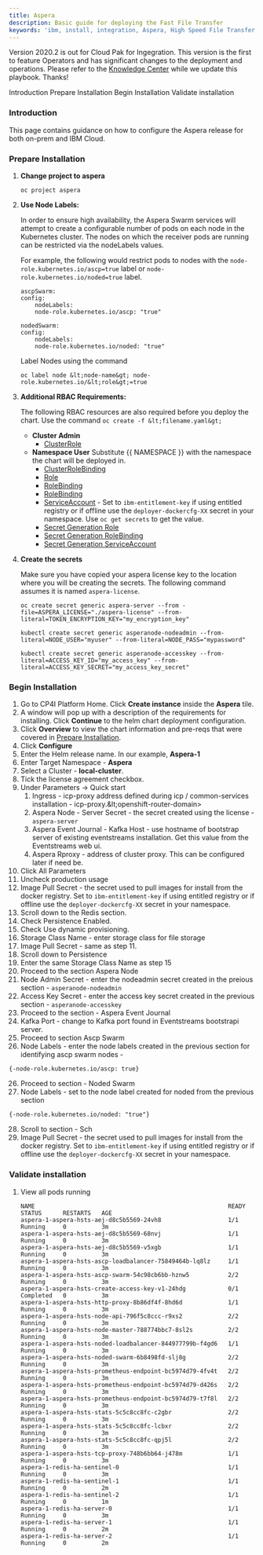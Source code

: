 ```yaml
---
title: Aspera
description: Basic guide for deploying the Fast File Transfer
keywords: 'ibm, install, integration, Aspera, High Speed File Transfer'
---
```


<InlineNotification>

Version 2020.2 is out for Cloud Pak for Ingegration.  This version is the first to feature Operators and has significant changes to the deployment and operations.  Please refer to the [Knowledge Center](https://www.ibm.com/support/knowledgecenter/en/SSGT7J_20.2/overview.html) while we update this playbook.  Thanks!

</InlineNotification>

<AnchorLinks>
  <AnchorLink>Introduction</AnchorLink>
  <AnchorLink>Prepare Installation</AnchorLink>
  <AnchorLink>Begin Installation</AnchorLink>
  <AnchorLink>Validate installation</AnchorLink>
</AnchorLinks>

### **Introduction**
This page contains guidance on how to configure the Aspera release for
both on-prem and IBM Cloud.

<ul>
</ul>

### **Prepare Installation**

1. **Change project to aspera**
   ```
   oc project aspera
   ```
2. **Use Node Labels:**

    In order to ensure high availability, the Aspera Swarm services will
    attempt to create a configurable number of pods on each node in the
    Kubernetes cluster. The nodes on which the receiver pods are running
    can be restricted via the nodeLabels values.

    For example, the following would restrict pods to nodes with
    the `node-role.kubernetes.io/ascp=true` label or
    `node-role.kubernetes.io/noded=true` label.

    ```
    ascpSwarm:
    config:
        nodeLabels:
        node-role.kubernetes.io/ascp: "true"

    nodedSwarm:
    config:
        nodeLabels:
        node-role.kubernetes.io/noded: "true"
    ```

    Label Nodes using the command

    ```
    oc label node &lt;node-name&gt; node-role.kubernetes.io/&lt;role&gt;=true
    ```

3. **Additional RBAC Requirements:**

    The following RBAC resources are also required before you deploy the
    chart. Use the command `oc create -f &lt;filename.yaml&gt;`

    - **Cluster Admin**
      - [ClusterRole](/assets/img/integration/aspera/files/cluster-admin-clusterrole.yaml)
    - **Namespace User**
      Substitute {{ NAMESPACE }} with the namespace the chart will be deployed in.
      - [ClusterRoleBinding](/assets/img/integration/aspera/files/namespace-user-clusterrole.yaml)
      - [Role](/assets/img/integration/aspera/files/namespace-user-role.yaml)
      - [RoleBinding](/assets/img/integration/aspera/files/namespace-user-rolebinding.yaml)
      - [RoleBinding](/assets/img/integration/aspera/files/hsts-prod-rolebinding.yaml)
      - [ServiceAccount](/assets/img/integration/aspera/files/apsera-sa-role.yaml) - Set to `ibm-entitlement-key` if using entitled registry or if offline use the `deployer-dockercfg-XX` secret in your namespace.  Use `oc get secrets` to get the value.
      - [Secret Generation Role](/assets/img/integration/aspera/files/secret-gen-role.yaml)
      - [Secret Generation RoleBinding](/assets/img/integration/aspera/files/secret-gen-rolebinding.yaml)
      - [Secret Generation ServiceAccount](/assets/img/integration/aspera/files/secret-gen-sa.yaml)

4. **Create the secrets**

   Make sure you have copied your aspera license key to the location
   where you will be creating the secrets.  The following command assumes
   it is named `aspera-license`.

   ```
   oc create secret generic aspera-server --from -file=ASPERA_LICENSE="./aspera-license" --from-literal=TOKEN_ENCRYPTION_KEY="my_encryption_key"

   kubectl create secret generic asperanode-nodeadmin --from-literal=NODE_USER="myuser" --from-literal=NODE_PASS="mypassword"

   kubectl create secret generic asperanode-accesskey --from-literal=ACCESS_KEY_ID="my_access_key" --from-literal=ACCESS_KEY_SECRET="my_access_key_secret"
   ```

<ul>
</ul>

### **Begin Installation**
1. Go to CP4I Platform Home. Click **Create instance** inside
the **Aspera** tile.
1. A window will pop up with a description of the requirements for
installing. Click **Continue** to the helm chart deployment configuration.
2. Click **Overview** to view the chart information and pre-reqs that
were covered in [Prepare Installation](#prepare-installation).
3. Click **Configure**
4. Enter the Helm release name. In our example, **Aspera-1**
5. Enter Target Namespace - **Aspera**
6. Select a Cluster - **local-cluster**.
7. Tick the license agreement checkbox.
8. Under Parameters -> Quick start
   1. Ingress - icp-proxy address defined during icp / common-services installation - icp-proxy.\&lt;openshift-router-domain&gt;
   2. Aspera Node - Server Secret - the secret created using the license - `aspera-server`
   3. Aspera Event Journal - Kafka Host - use hostname of bootstrap server of existing eventstreams installation. Get this value from the Eventstreams web ui.
   4. Aspera Rproxy - address of cluster proxy.  This can be configured later if need be.
9.  Click All Parameters
10. Uncheck production usage
11. Image Pull Secret - the secret used to pull images for install from
the docker registry. Set to `ibm-entitlement-key` if using entitled
registry or if offline use the `deployer-dockercfg-XX` secret in your
namespace.
12. Scroll down to the Redis section.
13. Check Persistence Enabled.
14. Check Use dynamic provisioning.
15. Storage Class Name - enter storage class for file storage
16. Image Pull Secret - same as step 11.
17. Scroll down to Persistence
18. Enter the same Storage Class Name as step 15
19. Proceed to the section Aspera Node
20. Node Admin Secret - enter the nodeadmin secret created in the preious
section - `asperanode-nodeadmin`
21. Access Key Secret - enter the access key secret created in the previous
section - `asperanode-accesskey`
22. Proceed to the section - Aspera Event Journal
23. Kafka Port - change to Kafka port found in Eventstreams bootstrapi
server.
24. Proceed to section Ascp Swarm
25. Node Labels - enter the node labels created in the previous section
for identifying ascp swarm nodes -
   ```
   {-node-role.kubernetes.io/ascp: true}
   ```
26. Proceed to section - Noded Swarm
27. Node Labels - set to the node label created for noded from the previous section
   ```
   {-node-role.kubernetes.io/noded: "true"}
   ```
28. Scroll to section - Sch
29. Image Pull Secret - the secret used to pull images for install from
the docker registry. Set to `ibm-entitlement-key` if using entitled
registry or if offline use the `deployer-dockercfg-XX` secret in your
namespace.

<ul>
</ul>

### **Validate installation**

1. View all pods running
    ```
    NAME                                                       READY     STATUS      RESTARTS   AGE
    aspera-1-aspera-hsts-aej-d8c5b5569-24vh8                   1/1       Running     0          3m
    aspera-1-aspera-hsts-aej-d8c5b5569-68nvj                   1/1       Running     0          3m
    aspera-1-aspera-hsts-aej-d8c5b5569-v5xgb                   1/1       Running     0          3m
    aspera-1-aspera-hsts-ascp-loadbalancer-75849464b-lq8lz     1/1       Running     0          3m
    aspera-1-aspera-hsts-ascp-swarm-54c98cb6bb-hznw5           2/2       Running     0          3m
    aspera-1-aspera-hsts-create-access-key-v1-24hdg            0/1       Completed   0          3m
    aspera-1-aspera-hsts-http-proxy-8b86df4f-8hd6d             1/1       Running     0          3m
    aspera-1-aspera-hsts-node-api-796f5c8ccc-r9xs2             2/2       Running     0          3m
    aspera-1-aspera-hsts-node-master-788774bbc7-8sl2s          2/2       Running     0          3m
    aspera-1-aspera-hsts-noded-loadbalancer-844977799b-f4gd6   1/1       Running     0          3m
    aspera-1-aspera-hsts-noded-swarm-6b8498fd-slj8g            2/2       Running     0          3m
    aspera-1-aspera-hsts-prometheus-endpoint-bc5974d79-4fv4t   2/2       Running     0          3m
    aspera-1-aspera-hsts-prometheus-endpoint-bc5974d79-d426s   2/2       Running     0          3m
    aspera-1-aspera-hsts-prometheus-endpoint-bc5974d79-t7f8l   2/2       Running     0          3m
    aspera-1-aspera-hsts-stats-5c5c8cc8fc-c2gbr                2/2       Running     0          3m
    aspera-1-aspera-hsts-stats-5c5c8cc8fc-lcbxr                2/2       Running     0          3m
    aspera-1-aspera-hsts-stats-5c5c8cc8fc-qpj5l                2/2       Running     0          3m
    aspera-1-aspera-hsts-tcp-proxy-748b6bb64-j478m             1/1       Running     0          3m
    aspera-1-redis-ha-sentinel-0                               1/1       Running     0          3m
    aspera-1-redis-ha-sentinel-1                               1/1       Running     0          2m
    aspera-1-redis-ha-sentinel-2                               1/1       Running     0          1m
    aspera-1-redis-ha-server-0                                 1/1       Running     0          3m
    aspera-1-redis-ha-server-1                                 1/1       Running     0          2m
    aspera-1-redis-ha-server-2                                 1/1       Running     0          2m
    ```
